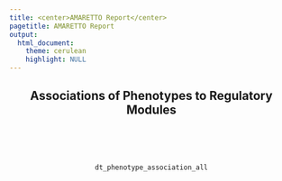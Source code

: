 ```yaml
---
title: <center>AMARETTO Report</center>
pagetitle: AMARETTO Report
output: 
  html_document:
    theme: cerulean
    highlight: NULL
---
```


<style>
  .main-container {
    max-width:  100% !important;
    padding-right: 1% !important;
    padding-left: 1% !important;
    margin-right: 1% !important;
    margin-left: 1% !important;
    table-layout: fixed !important;
  }
</style>

<center>
## Associations of Phenotypes to Regulatory Modules

<br><br><br>

```r
dt_phenotype_association_all
```
<br><br><br>

</center>
